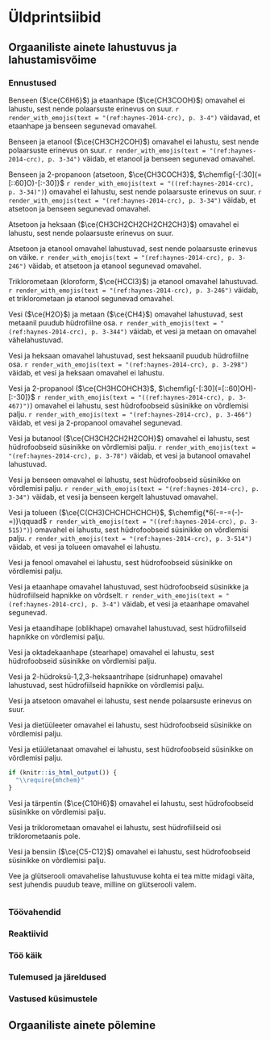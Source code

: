 # Üldprintsiibid

## Orgaaniliste ainete lahustuvus ja lahustamisvõime

### Ennustused

Benseen ($\ce{C6H6}$) ja etaanhape ($\ce{CH3COOH}$) omavahel ei lahustu, sest nende polaarsuste erinevus on suur. `r render_with_emojis(text = "(ref:haynes-2014-crc), p. 3-4")` väidavad, et etaanhape ja benseen segunevad omavahel.

Benseen ja etanool ($\ce{CH3CH2COH}$) omavahel ei lahustu, sest nende polaarsuste erinevus on suur. `r render_with_emojis(text = "(ref:haynes-2014-crc), p. 3-34")` väidab, et etanool ja benseen segunevad omavahel.

Benseen ja 2-propanoon (atsetoon, $\ce{CH3COCH3}$, $\chemfig{-[:30](=[::60]O)-[:-30]}$ `r render_with_emojis(text = "((ref:haynes-2014-crc), p. 3-34)")`) omavahel ei lahustu, sest nende polaarsuste erinevus on suur. `r render_with_emojis(text = "(ref:haynes-2014-crc), p. 3-34")` väidab, et atsetoon ja benseen segunevad omavahel.

Atsetoon ja heksaan ($\ce{CH3CH2CH2CH2CH2CH3}$) omavahel ei lahustu, sest nende polaarsuste erinevus on suur.

Atsetoon ja etanool omavahel lahustuvad, sest nende polaarsuste erinevus on väike. `r render_with_emojis(text = "(ref:haynes-2014-crc), p. 3-246")` väidab, et atsetoon ja etanool segunevad omavahel.

Triklorometaan (kloroform, $\ce{HCCl3}$) ja etanool omavahel lahustuvad. `r render_with_emojis(text = "(ref:haynes-2014-crc), p. 3-246")` väidab, et triklorometaan ja etanool segunevad omavahel.

Vesi ($\ce{H2O}$) ja metaan ($\ce{CH4}$) omavahel lahustuvad, sest metaanil puudub hüdrofiilne osa. `r render_with_emojis(text = "(ref:haynes-2014-crc), p. 3-344")` väidab, et vesi ja metaan on omavahel vähelahustuvad.

Vesi ja heksaan omavahel lahustuvad, sest heksaanil puudub hüdrofiilne osa. `r render_with_emojis(text = "(ref:haynes-2014-crc), p. 3-298")` väidab, et vesi ja heksaan omavahel ei lahustu.

Vesi ja 2-propanool ($\ce{CH3HCOHCH3}$, $\chemfig{-[:30](=[::60]OH)-[:-30]}$ `r render_with_emojis(text = "((ref:haynes-2014-crc), p. 3-467)")`) omavahel ei lahustu, sest hüdrofoobseid süsinikke on võrdlemisi palju. `r render_with_emojis(text = "(ref:haynes-2014-crc), p. 3-466")` väidab, et vesi ja 2-propanool omavahel segunevad.

Vesi ja butanool ($\ce{CH3CH2CH2H2COH}$) omavahel ei lahustu, sest hüdrofoobseid süsinikke on võrdlemisi palju. `r render_with_emojis(text = "(ref:haynes-2014-crc), p. 3-78")` väidab, et vesi ja butanool omavahel lahustuvad.

Vesi ja benseen omavahel ei lahustu, sest hüdrofoobseid süsinikke on võrdlemisi palju. `r render_with_emojis(text = "(ref:haynes-2014-crc), p. 3-34")` väidab, et vesi ja benseen kergelt lahustuvad omavahel.

Vesi ja tolueen ($\ce{C(CH3)CHCHCHCHCH}$, $\chemfig{*6(-=-=(-)-=)}\qquad$ `r render_with_emojis(text = "((ref:haynes-2014-crc), p. 3-515)")`) omavahel ei lahustu, sest hüdrofoobseid süsinikke on võrdlemisi palju.  `r render_with_emojis(text = "(ref:haynes-2014-crc), p. 3-514")` väidab, et vesi ja tolueen omavahel ei lahustu.

Vesi ja fenool omavahel ei lahustu, sest hüdrofoobseid süsinikke on võrdlemisi palju.

Vesi ja etaanhape omavahel lahustuvad, sest hüdrofoobseid süsinikke ja hüdrofiilseid hapnikke on võrdselt. `r render_with_emojis(text = "(ref:haynes-2014-crc), p. 3-4")` väidab, et vesi ja etaanhape omavahel segunevad.

Vesi ja etaandihape (oblikhape) omavahel lahustuvad, sest hüdrofiilseid hapnikke on võrdlemisi palju.

Vesi ja oktadekaanhape (stearhape) omavahel ei lahustu, sest hüdrofoobseid süsinikke on võrdlemisi palju.

Vesi ja 2-hüdroksü-1,2,3-heksaantrihape (sidrunhape) omavahel lahustuvad, sest hüdrofiilseid hapnikke on võrdlemisi palju.

Vesi ja atsetoon omavahel ei lahustu, sest nende polaarsuste erinevus on suur.

Vesi ja dietüüleeter omavahel ei lahustu, sest hüdrofoobseid süsinikke on võrdlemisi palju.

Vesi ja etüületanaat omavahel ei lahustu, sest hüdrofoobseid süsinikke on võrdlemisi palju.

```r
if (knitr::is_html_output()) {
  "\\require{mhchem}"
}

```

Vesi ja tärpentin ($\ce{C10H6}$) omavahel ei lahustu, sest hüdrofoobseid süsinikke on võrdlemisi palju.

Vesi ja triklorometaan omavahel ei lahustu, sest hüdrofiilseid osi triklorometaanis pole.

Vesi ja bensiin ($\ce{C5-C12}$) omavahel ei lahustu, sest hüdrofoobseid süsinikke on võrdlemisi palju.

Vee ja glütserooli omavahelise lahustuvuse kohta ei tea mitte midagi väita, sest juhendis puudub teave, milline on glütserooli valem.

```r


```










### Töövahendid

### Reaktiivid

### Töö käik

### Tulemused ja järeldused

### Vastused küsimustele

## Orgaaniliste ainete põlemine
